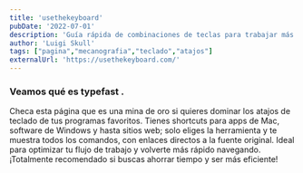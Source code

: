 ```yaml
---
title: 'usethekeyboard'
pubDate: '2022-07-01'
description: 'Guía rápida de combinaciones de teclas para trabajar más rápido en cualquier plataforma'
author: 'Luigi Skull'
tags: ["pagina","mecanografia","teclado","atajos"]
externalUrl: 'https://usethekeyboard.com/' 
---
```



### Veamos qué es typefast .


Checa esta página que es una mina de oro si quieres dominar los atajos de teclado de tus programas favoritos. Tienes shortcuts para apps de Mac, software de Windows y hasta sitios web; solo eliges la herramienta y te muestra todos los comandos, con enlaces directos a la fuente original. Ideal para optimizar tu flujo de trabajo y volverte más rápido navegando. ¡Totalmente recomendado si buscas ahorrar tiempo y ser más eficiente! 


